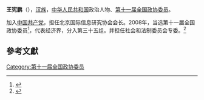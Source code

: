 '''王宪鹏'''（{{bd|1953年||}}），[[汉族|汉族]]，[[中华人民共和国|中华人民共和国]]政治人物、[[第十一届全国政协委员|第十一届全国政协委员]]。

加入[[中国共产党|中国共产党]]，担任北京国际信息研究协会会长。2008年，当选第十一届全国政协委员<ref>{{cite news|title=第十一届全国政协委员名单|url=http://www.indaa.com.cn/zt/2009qglh/zxzs/200903/t20090303_127573.html|accessdate=2013-04-09|newspaper=新华社北京1月25日电 中国人民政治协商会议第十一届全国委员会委员名单(共2237人，2008年1月25日政协第十届全国委员会常务委员会第二十次会议通过)|date=2008年1月25日|deadurl=yes|archiveurl=https://web.archive.org/web/20130928014403/http://www.indaa.com.cn/zt/2009qglh/zxzs/200903/t20090303_127573.html|archivedate=2013年9月28日}}</ref>，代表经济界，分入第三十五组。并担任社会和法制委员会专委。<ref>{{cite news|title=全国政协信息-王宪鹏|url=http://www.cppcc.gov.cn/CMS/wylibary/showJcwyxtInfoWylibary.action?tabJcwyxt.guid=11W0011780&wytype=wjwy|accessdate=2013-04-11|newspaper=全国政协委员会|archive-date=2019-06-04|archive-url=https://web.archive.org/web/20190604105536/http://www.cppcc.gov.cn/CMS/wylibary/showJcwyxtInfoWylibary.action?tabJcwyxt.guid=11W0011780&wytype=wjwy|dead-url=no}}</ref>

==參考文獻==
{{reflist}}
{{中国政治人物小作品}}

[[Category:第十一届全国政协委员|Category:第十一届全国政协委员]]